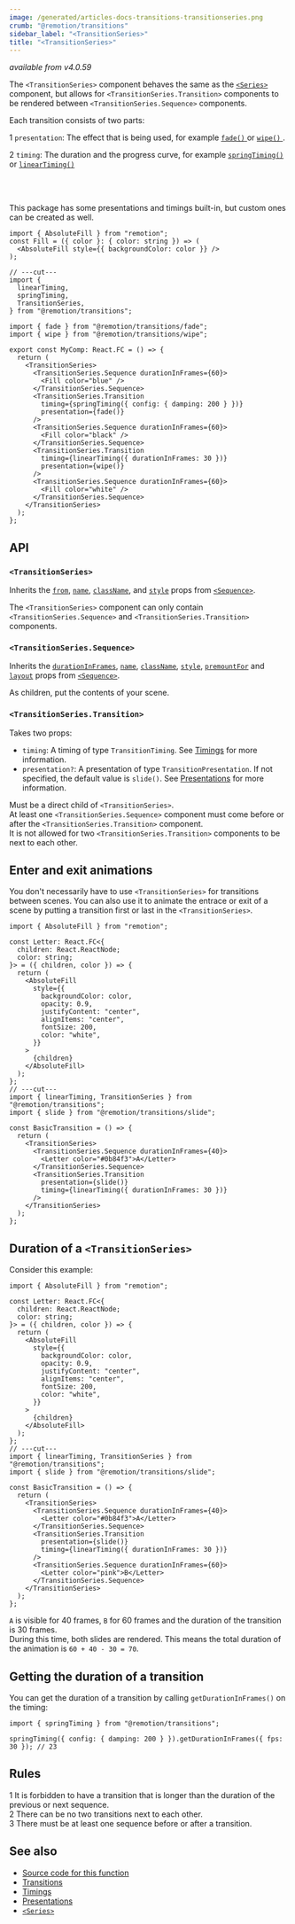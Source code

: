 ```yaml
---
image: /generated/articles-docs-transitions-transitionseries.png
crumb: "@remotion/transitions"
sidebar_label: "<TransitionSeries>"
title: "<TransitionSeries>"
---
```


_available from v4.0.59_


The `<TransitionSeries>` component behaves the same as the [`<Series>`](/docs/series) component, but allows for `<TransitionSeries.Transition>` components to be rendered between `<TransitionSeries.Sequence>` components.

Each transition consists of two parts:

<Step>1</Step> <code>presentation</code>: The effect that is being used, for
example <a href="/docs/transitions/presentations/fade">
  <code>fade()</code>
</a> or <a href="/docs/transitions/presentations/wipe">
  <code>wipe()</code>
</a>.<br />

<Step>2</Step> <code>timing</code>: The duration and the progress curve, for
example <a href="/docs/transitions/timings/springtiming">
  <code>springTiming()</code>
</a> or <a href="/docs/transitions/timings/lineartiming">
  <code>linearTiming()</code>
</a>

<br />
<br />

This package has some presentations and timings built-in, but custom ones can be created as well.

```tsx twoslash title="MyComp.tsx"
import { AbsoluteFill } from "remotion";
const Fill = ({ color }: { color: string }) => (
  <AbsoluteFill style={{ backgroundColor: color }} />
);

// ---cut---
import {
  linearTiming,
  springTiming,
  TransitionSeries,
} from "@remotion/transitions";

import { fade } from "@remotion/transitions/fade";
import { wipe } from "@remotion/transitions/wipe";

export const MyComp: React.FC = () => {
  return (
    <TransitionSeries>
      <TransitionSeries.Sequence durationInFrames={60}>
        <Fill color="blue" />
      </TransitionSeries.Sequence>
      <TransitionSeries.Transition
        timing={springTiming({ config: { damping: 200 } })}
        presentation={fade()}
      />
      <TransitionSeries.Sequence durationInFrames={60}>
        <Fill color="black" />
      </TransitionSeries.Sequence>
      <TransitionSeries.Transition
        timing={linearTiming({ durationInFrames: 30 })}
        presentation={wipe()}
      />
      <TransitionSeries.Sequence durationInFrames={60}>
        <Fill color="white" />
      </TransitionSeries.Sequence>
    </TransitionSeries>
  );
};
```

## API

### `<TransitionSeries>`

Inherits the [`from`](/docs/sequence#from), [`name`](/docs/sequence#name), [`className`](/docs/sequence#classname), and [`style`](/docs/sequence#style) props from [`<Sequence>`](/docs/sequence).

The `<TransitionSeries>` component can only contain `<TransitionSeries.Sequence>` and `<TransitionSeries.Transition>` components.

### `<TransitionSeries.Sequence>`

Inherits the [`durationInFrames`](/docs/sequence#durationinframes), [`name`](/docs/sequence#name), [`className`](/docs/sequence#classname), [`style`](/docs/sequence#style), [`premountFor`](/docs/sequence#premountfor) and [`layout`](/docs/sequence#layout) props from [`<Sequence>`](/docs/sequence).

As children, put the contents of your scene.

### `<TransitionSeries.Transition>`

Takes two props:

- `timing`: A timing of type `TransitionTiming`. See [Timings](/docs/transitions/timings) for more information.
- `presentation?`: A presentation of type `TransitionPresentation`. If not specified, the default value is `slide()`. See [Presentations](/docs/transitions/presentations) for more information.

Must be a direct child of `<TransitionSeries>`.  
At least one `<TransitionSeries.Sequence>` component must come before or after the `<TransitionSeries.Transition>` component.  
It is not allowed for two `<TransitionSeries.Transition>` components to be next to each other.

## Enter and exit animations

You don't necessarily have to use `<TransitionSeries>` for transitions between scenes. You can also use it to animate the entrace or exit of a scene by putting a transition first or last in the `<TransitionSeries>`.

```tsx twoslash title="SlideTransition.tsx"
import { AbsoluteFill } from "remotion";

const Letter: React.FC<{
  children: React.ReactNode;
  color: string;
}> = ({ children, color }) => {
  return (
    <AbsoluteFill
      style={{
        backgroundColor: color,
        opacity: 0.9,
        justifyContent: "center",
        alignItems: "center",
        fontSize: 200,
        color: "white",
      }}
    >
      {children}
    </AbsoluteFill>
  );
};
// ---cut---
import { linearTiming, TransitionSeries } from "@remotion/transitions";
import { slide } from "@remotion/transitions/slide";

const BasicTransition = () => {
  return (
    <TransitionSeries>
      <TransitionSeries.Sequence durationInFrames={40}>
        <Letter color="#0b84f3">A</Letter>
      </TransitionSeries.Sequence>
      <TransitionSeries.Transition
        presentation={slide()}
        timing={linearTiming({ durationInFrames: 30 })}
      />
    </TransitionSeries>
  );
};
```

## Duration of a `<TransitionSeries>`

Consider this example:

```tsx twoslash title="SlideTransition.tsx"
import { AbsoluteFill } from "remotion";

const Letter: React.FC<{
  children: React.ReactNode;
  color: string;
}> = ({ children, color }) => {
  return (
    <AbsoluteFill
      style={{
        backgroundColor: color,
        opacity: 0.9,
        justifyContent: "center",
        alignItems: "center",
        fontSize: 200,
        color: "white",
      }}
    >
      {children}
    </AbsoluteFill>
  );
};
// ---cut---
import { linearTiming, TransitionSeries } from "@remotion/transitions";
import { slide } from "@remotion/transitions/slide";

const BasicTransition = () => {
  return (
    <TransitionSeries>
      <TransitionSeries.Sequence durationInFrames={40}>
        <Letter color="#0b84f3">A</Letter>
      </TransitionSeries.Sequence>
      <TransitionSeries.Transition
        presentation={slide()}
        timing={linearTiming({ durationInFrames: 30 })}
      />
      <TransitionSeries.Sequence durationInFrames={60}>
        <Letter color="pink">B</Letter>
      </TransitionSeries.Sequence>
    </TransitionSeries>
  );
};
```

`A` is visible for 40 frames, `B` for 60 frames and the duration of the transition is 30 frames.  
During this time, both slides are rendered. This means the total duration of the animation is `60 + 40 - 30 = 70`.

<TransitionsDuration />

## Getting the duration of a transition

You can get the duration of a transition by calling `getDurationInFrames()` on the timing:

```tsx twoslash title="Assuming a framerate of 30fps"
import { springTiming } from "@remotion/transitions";

springTiming({ config: { damping: 200 } }).getDurationInFrames({ fps: 30 }); // 23
```

## Rules

<Step>1</Step> It is forbidden to have a transition that is longer than the duration
of the previous or next sequence. <br />
<Step>2</Step> There can be no two transitions next to each other. <br />
<Step>3</Step> There must be at least one sequence before or after a transition.

## See also

- [Source code for this function](https://github.com/remotion-dev/remotion/blob/main/packages/transitions/src/TransitionSeries.tsx)
- [Transitions](/docs/transitioning)
- [Timings](/docs/transitions/timings)
- [Presentations](/docs/transitions/presentations)
- [`<Series>`](/docs/series)
